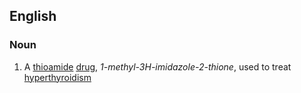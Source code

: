 ==English==

===Noun===
{{wikipedia}}
{{en-noun|-}}

# {{context|medicine}} A [[thioamide]] [[drug]], ''1-methyl-3H-imidazole-2-thione'', used to treat [[hyperthyroidism]]
